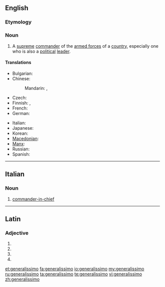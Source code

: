 ==English==
{{wikipedia}}

===Etymology===
{{etyl|it}}

===Noun===
{{en-noun}}

# {{military}} A [[supreme]] [[commander]] of the [[armed forces]] of a [[country]], especially one who is also a [[political]] [[leader]].

====Translations====
{{trans-top|supreme commander}}
* Bulgarian: {{t-|bg|генералисимус|m|tr=generalísimus}}
* Chinese:
*: Mandarin: {{t|cmn|大元帥|sc=Hani}},  {{t|cmn|大元帅|tr=dàyuánshuài|sc=Hani}}
* Czech: {{t-|cs|generalissimus|m}}
* Finnish: {{t-|fi|generalissimo}}, {{t-|fi|generalissimus}}
* French: {{t+|fr|généralissime|m}}
* German: {{t-|de|Generalissimus|m}}
{{trans-mid}}
* Italian: {{t-|it|generalissimo|m}}
* Japanese: {{t+|ja|総統|tr=そうとう, sōtō}}
* Korean: {{t|ko|총통|tr=chongtong|sc=Hang}}
* [[Macedonian]]: {{t-|mk|генералисимус|m|tr=generalísimus}}
* [[Manx]]: {{t|gv|ard-chionfenee|m}}
* Russian: {{t+|ru|генералиссимус|m|tr=generalíssimus}}
* Spanish: {{t|es|generalísimo|m}}
{{trans-bottom}}

----

==Italian==

===Noun===
{{it-noun|generalissim|m|o|i}}

# [[commander-in-chief]]

----

==Latin==

===Adjective===
{{la-adj-form|generālissimō}}

# {{inflection of|generalissimus|generālissimus|dat|m|s|lang=la}}
# {{inflection of|generalissimus|generālissimus|dat|n|s|lang=la}}
# {{inflection of|generalissimus|generālissimus|abl|m|s|lang=la}}
# {{inflection of|generalissimus|generālissimus|abl|n|s|lang=la}}
{{count page|[[Wiktionary:Page count]]}}

[[et:generalissimo]]
[[fa:generalissimo]]
[[io:generalissimo]]
[[my:generalissimo]]
[[ru:generalissimo]]
[[ta:generalissimo]]
[[te:generalissimo]]
[[vi:generalissimo]]
[[zh:generalissimo]]